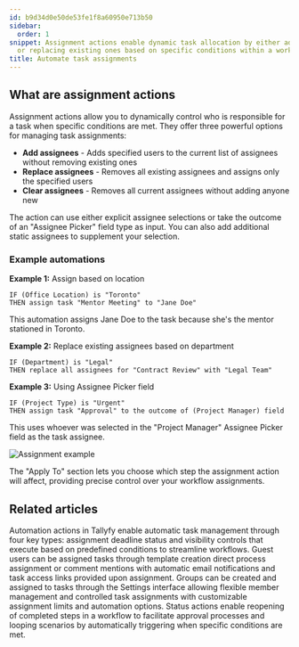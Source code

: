 ```yaml
---
id: b9d34d0e50de53fe1f8a60950e713b50
sidebar:
  order: 1
snippet: Assignment actions enable dynamic task allocation by either adding new assignees
  or replacing existing ones based on specific conditions within a workflow.
title: Automate task assignments
---
```


## What are assignment actions

Assignment actions allow you to dynamically control who is responsible for a task when specific conditions are met. They offer three powerful options for managing task assignments:

- **Add assignees** - Adds specified users to the current list of assignees without removing existing ones
- **Replace assignees** - Removes all existing assignees and assigns only the specified users
- **Clear assignees** - Removes all current assignees without adding anyone new

The action can use either explicit assignee selections or take the outcome of an "Assignee Picker" field type as input. You can also add additional static assignees to supplement your selection.

### Example automations

**Example 1:** Assign based on location
```
IF (Office Location) is "Toronto" 
THEN assign task "Mentor Meeting" to "Jane Doe"
```
This automation assigns Jane Doe to the task because she's the mentor stationed in Toronto.

**Example 2:** Replace existing assignees based on department
```
IF (Department) is "Legal" 
THEN replace all assignees for "Contract Review" with "Legal Team"
```

**Example 3:** Using Assignee Picker field
```
IF (Project Type) is "Urgent"
THEN assign task "Approval" to the outcome of (Project Manager) field
```
This uses whoever was selected in the "Project Manager" Assignee Picker field as the task assignee.

![Assignment example](https://screenshots.tallyfy.com/tallyfy%2Fpro%2Fdesktop-light-assignment-automation-example.png)

The "Apply To" section lets you choose which step the assignment action will affect, providing precise control over your workflow assignments.


## Related articles
<CardGrid>
<LinkTitleCard header="<b>Automations > Actions</b>" href="/products/pro/documenting/templates/automations/actions/" > Automation actions in Tallyfy enable automatic task management through four key types: assignment deadline status and visibility controls that execute based on predefined conditions to streamline workflows. </LinkTitleCard>
<LinkTitleCard header="<b>Guests > Assign tasks to guests</b>" href="/products/pro/documenting/guests/how-can-i-assign-tasks-to-guest-users-in-tallyfy/" > Guest users can be assigned tasks through template creation direct process assignment or comment mentions with automatic email notifications and task access links provided upon assignment. </LinkTitleCard>
<LinkTitleCard header="<b>Groups > Create and assign groups</b>" href="/products/pro/documenting/groups/how-to-manage-groups-and-assign-tasks-in-tallyfy/" > Groups can be created and assigned to tasks through the Settings interface allowing flexible member management and controlled task assignments with customizable assignment limits and automation options. </LinkTitleCard>
<LinkTitleCard header="<b>Actions > Automate changing the status of tasks</b>" href="/products/pro/documenting/templates/automations/actions/status-actions/" > Status actions enable reopening of completed steps in a workflow to facilitate approval processes and looping scenarios by automatically triggering when specific conditions are met. </LinkTitleCard>
</CardGrid>